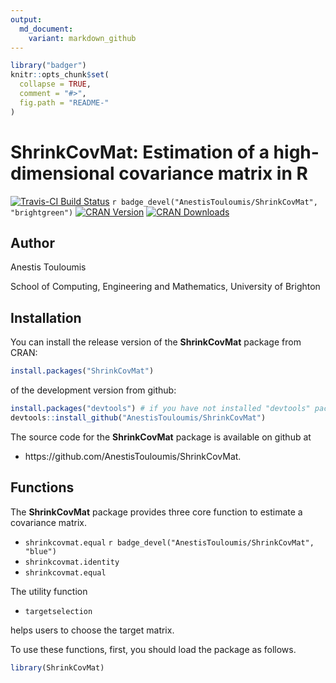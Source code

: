 ```yaml
---
output:
  md_document:
    variant: markdown_github
---
```


<!-- README.md is generated from README.Rmd. Please edit that file -->

```r
library("badger")
knitr::opts_chunk$set(
  collapse = TRUE,
  comment = "#>",
  fig.path = "README-"
)
```

# ShrinkCovMat: Estimation of a high-dimensional covariance matrix in R

[![Travis-CI Build Status](https://travis-ci.org/AnestisTouloumis/ShrinkCovMat.svg?branch=master)](https://travis-ci.org/AnestisTouloumis/ShrinkCovMat)
`r badge_devel("AnestisTouloumis/ShrinkCovMat", "brightgreen")`
[![CRAN Version](http://www.r-pkg.org/badges/version/ShrinkCovMat?color=blue)](https://cran.r-project.org/package=ShrinkCovMat)
[![CRAN Downloads](http://cranlogs.r-pkg.org/badges/grand-total/ShrinkCovMat?color=blue)](http://cranlogs.r-pkg.org/badges/grand-total/ShrinkCovMat)

## Author

Anestis Touloumis 

School of Computing, Engineering and Mathematics, University of Brighton 


## Installation

You can install the release version of the **ShrinkCovMat** package from CRAN:

```r
install.packages("ShrinkCovMat")
```

of the development version from github:

```r
install.packages("devtools") # if you have not installed "devtools" package
devtools::install_github("AnestisTouloumis/ShrinkCovMat")
```

The source code for the **ShrinkCovMat** package is available on github at

- https://github.com/AnestisTouloumis/ShrinkCovMat.

## Functions

The **ShrinkCovMat** package provides three core function to estimate a covariance matrix.

- `shrinkcovmat.equal` `r badge_devel("AnestisTouloumis/ShrinkCovMat", "blue")`
- `shrinkcovmat.identity`
- `shrinkcovmat.equal`

The utility function 

- `targetselection`

helps users to choose the target matrix.

To use these functions, first, you should load the package as follows.

```r
library(ShrinkCovMat)
```
